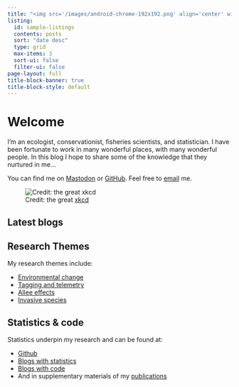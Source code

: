 ```yaml
---
title: "<img src='/images/android-chrome-192x192.png' align='center' width='auto' height='100px'> &nbsp; Stephen D. Gregory"
listing:
  id: sample-listings
  contents: posts
  sort: "date desc"
  type: grid
  max-items: 3
  sort-ui: false
  filter-ui: false
page-layout: full
title-block-banner: true
title-block-style: default
---
```


::: grid
::: {#about-me-text .g-col-12 .g-col-md-6}
# Welcome

I'm an ecologist, conservationist, fisheries scientists, and statistician. I have been fortunate to work in many wonderful places, with many wonderful people. In this blog I hope to share some of the knowledge that they nurtured in me...

You can find me on [Mastodon](https://julialang.social/@stephendavidgregory) or [GitHub](https://github.com/stephendavidgregory). Feel free to [email](mailto:stephendavidgregory@gmail.com) me.
:::

::: {#profile-piccy .g-col-12 .g-col-md-6}
![Credit: the great <a href="http://www.xkcd.com" target="_blank">xkcd</a>](https://imgs.xkcd.com/comics/linear_regression.png)
:::

::: {.g-col-12 .g-col-md-10 .g-start-md-2}
# Latest blogs

::: {#sample-listings}
:::
:::

::: {.g-col-12 .g-col-md-5 .g-start-md-2}
# Research Themes

My research themes include:

-   [Environmental change](/blog.html#category=environmental-change)
-   [Tagging and telemetry](/blog.html#category=tagging-and-telemetry)
-   [Allee effects](/blog.html#category=allee-effects)
-   [Invasive species](/blog.html#category=invasive-species)
:::

::: {.g-col-12 .g-col-md-5}
# Statistics & code

Statistics underpin my research and can be found at:

-   [Github](https://github.com/stephendavidgregory)
-   [Blogs with statistics](/blog.html#category=statistics)
-   [Blogs with code](/blog.html#category=code)
-   And in supplementary materials of my [publications](/publications)
:::
:::
